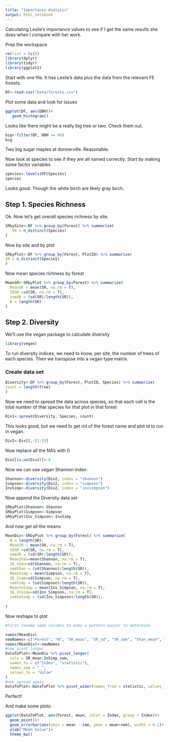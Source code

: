 ```yaml
---
title: "Importance Analysis"
output: html_notebook
---
```


Calculating Leslie's importance values  to see if I get the same results she does when I compare with her work.

Prep the workspace
```r
rm(list = ls())
library(dplyr)
library(tidyr)
library(ggplot2)
```

Start with one file. It has Leslie's data plus the data from the relevant FE forests.

```r
DF<-read.csv("Data/forests.csv")
```

Plot some data and look for issues
```r
ggplot(DF, aes(DBH))+
   geom_histogram()
```
Looks like there might be a really big tree or two.  Check them out. 

```r
big<-filter(DF, DBH >= 60)
big
```
Two big sugar maples at donnerville.  Reasonable.

Now look at species to see if they are all named correctly. Start by making some factor variables
```r
species<-levels(DF$Species)
species
```
Looks good. Though the white birch are likely gray birch.

## Step 1. Species Richness
Ok. Now let's get overall species richness by site.
```r
SRbySite<-DF %>% group_by(Forest) %>% summarise(
   SR = n_distinct(Species)
)
```
Now by site and by plot
```r
SRbyPlot<-DF %>% group_by(Forest, PlotID) %>% summarise(
SR = n_distinct(Species)
)
```
Now mean species richness by forest
```r
MeanSR<-SRbyPlot %>% group_by(Forest) %>% summarize(
  MeanSR = mean(SR, na.rm = T),
  SDSR =sd(SR, na.rm = T),
  semSR = (sd(SR)/length(SR)),
  N = length(SR)
)
```
## Step 2. Diversity
We'll use the vegan package to calculate diversity
```r
library(vegan)
```

To run diversity indices, we need to know, per site, the number of trees of each species.  Then we transpose into a vegan type matrix.

### Create data set
```r
Diversity<-DF %>% group_by(Forest, PlotID, Species) %>% summarize(
count = length(Tree)
)
```
Now we need to spread the data across species, so that each cell is the total number of that species for that plot in that forest

```r
Div1<-spread(Diversity, Species, count)
```
This looks good, but we need to get rid of the forest name and plot id to run in vegan. 

```r
Div2<-Div1[,-(1:2)]
```
Now replace all the NA's with 0
```r
Div2[is.na(Div2)]<-0
```
Now we can use vegan
Shannon index:

```r
Shannon<-diversity(Div2, index = "shannon")
Simpson<-diversity(Div2, index = "simpson")
InvSimp<-diversity(Div2, index = "invsimpson")
```
Now append the Diversity data set
```r
SRbyPlot$Shannon<-Shannon
SRbyPlot$Simpson<-Simpson
SRbyPlot$Inv_Simpson<-InvSimp
```
And now get all the means
```r
MeanDiv<-SRbyPlot %>% group_by(Forest) %>% summarize(
  N = length(SR),
  MeanSR = mean(SR, na.rm = T),
  SDSR =sd(SR, na.rm = T),
  semSR = (sd(SR)/length(SR)),
  MeanShan=mean(Shannon, na.rm = T),
  SD_Shan=sd(Shannon, na.rm = T),
  semShan = (sd(Shannon)/length(SR)),
  MeanSimp = mean(Simpson, na.rm = T),
  SD_Simp=sd(Simpson, na.rm = T),
  semSimp = (sd(Simpson)/length(SR)),
  MeanInSimp = mean(Inv_Simpson, na.rm = T),
  SD_InSimp=sd(Inv_Simpson, na.rm = T),
  semInSimp = (sd(Inv_Simpson)/length(SR)),
  
)
```
Now reshape to plot
```r
#first rename some columns to make a pattern easier to determine

names(MeanDiv)
newNames<-c("Forest", "N", "SR_mean", "SR_sd", "SR_sem", "Shan_mean", "Shan_sd", "Shan_sem", "Simp_mean", "Simp_sd", "Simp_sem", "InSimp_mean", "InSimp_sd", "InSimp_sem")
names(MeanDiv)<-newNames
#now pivot longer
DataToPlot<-MeanDiv %>% pivot_longer(
  cols = SR_mean:InSimp_sem,
  names_to = c("Index", "statistic"),
  names_sep = "_",
  values_to = "Value"
)
#now spread again
DataToPlot<-DataToPlot %>% pivot_wider(names_from = statistic, values_from = Value)
```
Perfect!

And make some plots:

```r
ggplot(DataToPlot, aes(Forest, mean, color = Index, group = Index))+
  geom_point()+
  geom_errorbar(aes(ymin = mean - sem, ymax = mean+sem), width = 0.1)+
  ylab("Mean Value")+
  theme_bw()
  
```









